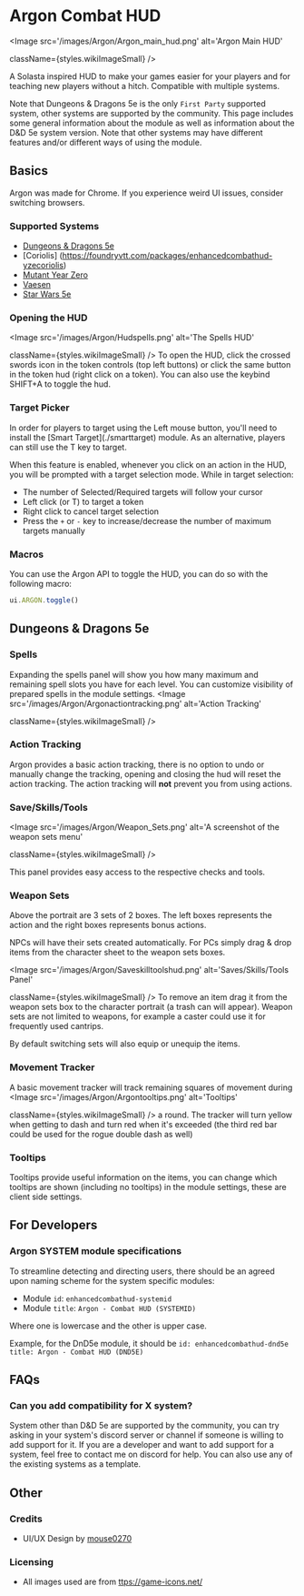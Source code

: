 
# Argon Combat HUD

<ModuleInfo/>

<Image
  src='/images/Argon/Argon_main_hud.png'
  alt='Argon Main HUD'
  
  
  className={styles.wikiImageSmall}
/>

A Solasta
inspired HUD to make your games easier for your players and for teaching
new players without a hitch. Compatible with multiple systems.

Note that Dungeons & Dragons 5e is the only `First Party` supported system, other systems are supported by the community.
This page includes some general information about the module as well as information about the D&D 5e system version.
Note that other systems may have different features and/or different ways of using the module.


## Basics

<Callout type='warning' emoji='⚠️'>
Argon was made for Chrome. If you experience weird UI issues, consider switching browsers.
</Callout>

### Supported Systems

- [Dungeons & Dragons 5e](https://foundryvtt.com/packages/enhancedcombathud-dnd5e)
- [Coriolis] (https://foundryvtt.com/packages/enhancedcombathud-yzecoriolis)
- [Mutant Year Zero](https://foundryvtt.com/packages/enhancedcombathud-mutant-year-zero)
- [Vaesen](https://foundryvtt.com/packages/enhancedcombathud-vaesen)
- [Star Wars 5e](https://github.com/sw5e-foundry/enhancedcombathud-sw5e)

### Opening the HUD

<Image
  src='/images/Argon/Hudspells.png'
  alt='The Spells HUD'
  
  
  className={styles.wikiImageSmall}
/>
To open the HUD, click the
crossed swords icon in the token controls (top left buttons) or click
the same button in the token hud (right click on a token).
You can also use the keybind SHIFT+A to toggle the hud.


### Target Picker

<Callout type='warning' emoji='⚠️'>
  In order for players to target using the Left mouse button, you'll need to install the [Smart Target](./smarttarget) module.
As an alternative, players can still use the T key to target.
</Callout>

When this feature is enabled, whenever you click on an action in the HUD, you will be prompted with a target selection mode.
While in target selection:

 - The number of Selected/Required targets will follow your cursor
 - Left click (or T) to target a token
 - Right click to cancel target selection
 - Press the `+` or `-` key to increase/decrease the number of maximum targets manually


 ### Macros

 You can use the Argon API to toggle the HUD, you can do so with the following macro:

 ```js
 ui.ARGON.toggle()
  ```

## Dungeons & Dragons 5e

### Spells

Expanding the spells panel will show you how many maximum and remaining
spell slots you have for each level. You can customize visibility of
prepared spells in the module settings.
<Image
  src='/images/Argon/Argonactiontracking.png'
  alt='Action Tracking'
  
  
  className={styles.wikiImageSmall}
/>

### Action Tracking

Argon provides a basic action tracking, there is no option to undo or
manually change the tracking, opening and closing the hud will reset the
action tracking. The action tracking will **not** prevent you from using
actions.

### Save/Skills/Tools

<Image
  src='/images/Argon/Weapon_Sets.png'
  alt='A screenshot of the weapon sets menu'
  
  
  className={styles.wikiImageSmall}
/>

This panel provides easy access to the respective checks and tools.

### Weapon Sets

Above the portrait are 3 sets of 2 boxes. The left boxes represents the
action and the right boxes represents bonus actions.

NPCs will have their sets created automatically. For PCs simply drag &
drop items from the character sheet to the weapon sets boxes.

<Image
  src='/images/Argon/Saveskilltoolshud.png'
  alt='Saves/Skills/Tools Panel'
  
  
  className={styles.wikiImageSmall}
/>
To remove an item drag it from the weapon sets box to the character
portrait (a trash can will appear). Weapon sets are not limited to
weapons, for example a caster could use it for frequently used cantrips.

By default switching sets will also equip or unequip the items.

### Movement Tracker

A basic movement tracker will track remaining squares of movement during
<Image
  src='/images/Argon/Argontooltips.png'
  alt='Tooltips'
  
  
  className={styles.wikiImageSmall}
/>
a round. The tracker will turn yellow when getting to dash and turn red
when it's exceeded (the third red bar could be used for the rogue double
dash as well)

### Tooltips

Tooltips provide useful information on the items, you can change which
tooltips are shown (including no tooltips) in the module settings, these
are client side settings.

## For Developers

### Argon SYSTEM module specifications

To streamline detecting and directing users, there should be an agreed upon naming scheme for the system specific modules:

- Module `id`: `enhancedcombathud-systemid`
- Module `title`: `Argon - Combat HUD (SYSTEMID)`

Where one is lowercase and the other is upper case.

Example, for the DnD5e module, it should be `id: enhancedcombathud-dnd5e` `title: Argon - Combat HUD (DND5E)`

## FAQs

### Can you add compatibility for X system?

System other than D&D 5e are supported by the community, you can try asking in your system's discord server or channel if someone is willing to add support for it.
If you are a developer and want to add support for a system, feel free to contact me on discord for help. You can also use any of the existing systems as a template.

## Other

### Credits

- UI/UX Design by [mouse0270](https://github.com/mouse0270)

### Licensing

- All images used are from
[ttps://game-icons.net/](https://game-icons.net/)
